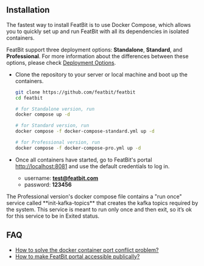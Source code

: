
## Installation

The fastest way to install FeatBit is to use Docker Compose, which allows you to quickly set up and run FeatBit with all its dependencies in isolated containers. 

FeatBit support three deployment options: **Standalone**, **Standard**, and **Professional**. For more information about the differences between these options, please check [Deployment Options](deployment-options.md).

*   Clone the repository to your server or local machine and boot up the containers.

    ```bash
    git clone https://github.com/featbit/featbit
    cd featbit

    # for Standalone version, run
    docker compose up -d
    
    # for Standard version, run
    docker compose -f docker-compose-standard.yml up -d

    # for Professional version, run
    docker compose -f docker-compose-pro.yml up -d
    ```
* Once all containers have started, go to FeatBit's portal [http://localhost:8081](http://localhost:8081/) and use the default credentials to log in.
  * username: **test@featbit.com**
  * password: **123456**

<Callout type="info">
The Professional version's docker compose file contains a "run once" service called **init-kafka-topics** that creates the kafka topics required by the system. This service is meant to run only once and then exit, so it’s ok for this service to be in Exited status.
</Callout>

## FAQ

* [How to solve the docker container port conflict problem?](faq.md#how-to-solve-docker-container-port-conflict-problem)
* [How to make FeatBit portal accessible publically?](faq.md#how-to-make-featbit-portal-accessible-publicly)
